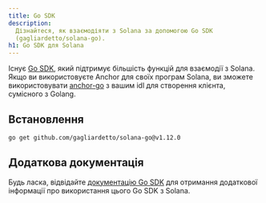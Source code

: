 ```yaml
---
title: Go SDK
description:
  Дізнайтеся, як взаємодіяти з Solana за допомогою Go SDK
  (gagliardetto/solana-go).
h1: Go SDK для Solana
---
```


Існує [Go SDK](https://github.com/gagliardetto/solana-go), який підтримує
більшість функцій для взаємодії з Solana. Якщо ви використовуєте Anchor для
своїх програм Solana, ви зможете використовувати
[anchor-go](https://github.com/gagliardetto/anchor-go) з вашим idl для створення
клієнта, сумісного з Golang.

## Встановлення

```bash title="Terminal"
go get github.com/gagliardetto/solana-go@v1.12.0
```

## Додаткова документація

Будь ласка, відвідайте
[документацію Go SDK](https://github.com/gagliardetto/solana-go?tab=readme-ov-file#installation)
для отримання додаткової інформації про використання цього Go SDK з Solana.
